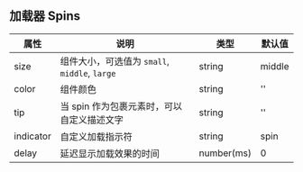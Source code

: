 
<Meta title="反馈类/加载器 Spin/API 参考" />

## 加载器 Spins

| 属性      | 说明                                          | 类型       | 默认值 |
| --------- | --------------------------------------------- | ---------- | ------ |
| size      | 组件大小，可选值为 `small`, `middle`, `large` | string     | middle |
| color      | 组件颜色                                    | string     | ''     |
| tip       | 当 spin 作为包裹元素时，可以自定义描述文字    | string     | ''     |
| indicator | 自定义加载指示符                              | string     | spin   |
| delay     | 延迟显示加载效果的时间                        | number(ms) | 0      |
